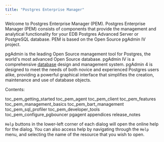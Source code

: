 ```yaml
---
title: "Postgres Enterprise Manager"
---
```




Welcome to Postgres Enterprise Manager (PEM). Postgres Enterprise Manager (PEM) consists of components that provide the management and analytical functionality for your EDB Postgres Advanced Server or PostgreSQL database. PEM is based on the Open Source pgAdmin IV project.

pgAdmin is the leading Open Source management tool for Postgres, the world's most advanced Open Source database. pgAdmin IV is a comprehensive [database](http://www.postgresql.org) design and management system. pgAdmin 4 is designed to meet the needs of both novice and experienced Postgres users alike, providing a powerful graphical interface that simplifies the creation, maintenance and use of database objects.

Contents:

<div class="toctree">

toc\_pem\_getting\_started toc\_pem\_agent toc\_pem\_client toc\_pem\_features toc\_pem\_management\_basics toc\_pem\_bart\_management toc\_pem\_sql\_profiler toc\_pem\_developer\_tools toc\_pem\_configure\_pgbouncer pgagent appendices release\_notes

</div>

`Help` buttons in the lower-left corner of each dialog will open the online help for the dialog. You can also access help by navigating through the `Help` menu, and selecting the name of the resource that you wish to open.
